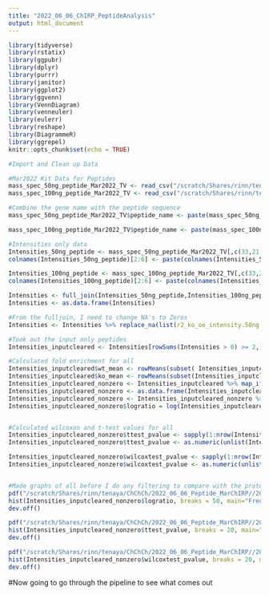 ```yaml
---
title: "2022_06_06_ChIRP_PeptideAnalysis"
output: html_document
---
```



```r
library(tidyverse)
library(rstatix)
library(ggpubr)
library(dplyr)
library(purrr)
library(janitor)
library(ggplot2)
library(ggvenn)
library(VennDiagram)
library(venneuler)
library(eulerr)
library(reshape)
library(DiagrammeR)
library(ggrepel)
knitr::opts_chunk$set(echo = TRUE)
```


```r
#Import and Clean up Data

#Mar2022 Kit Data for Peptides
mass_spec_50ng_peptide_Mar2022_TV <- read_csv("/scratch/Shares/rinn/tenaya/ChChCh/2022_06_06_Peptide_MarChIRP/2022_03_24data_50ng_peptide_Mar2022ChIRPOandE.csv") %>% clean_names()
mass_spec_100ng_peptide_Mar2022_TV <- read_csv("/scratch/Shares/rinn/tenaya/ChChCh/2022_06_06_Peptide_MarChIRP/2022_03_24data_100ng_peptide_Mar2022ChIRPOandE.csv") %>% clean_names()

#Combine the gene name with the peptide sequence
mass_spec_50ng_peptide_Mar2022_TV$peptide_name <- paste(mass_spec_50ng_peptide_Mar2022_TV$gene, mass_spec_50ng_peptide_Mar2022_TV$peptide_sequence, sep="_")

mass_spec_100ng_peptide_Mar2022_TV$peptide_name <- paste(mass_spec_100ng_peptide_Mar2022_TV$gene, mass_spec_100ng_peptide_Mar2022_TV$peptide_sequence, sep="_")

#Intensities only data
Intensities_50ng_peptide <- mass_spec_50ng_peptide_Mar2022_TV[,c(33,21,22,23,24,25)]
colnames(Intensities_50ng_peptide)[2:6] <- paste(colnames(Intensities_50ng_peptide)[2:6],"50ng",sep=".")

Intensities_100ng_peptide <- mass_spec_100ng_peptide_Mar2022_TV[,c(33,21,22,23,24,25)]
colnames(Intensities_100ng_peptide)[2:6] <- paste(colnames(Intensities_100ng_peptide)[2:6],"100ng",sep=".")

Intensities <- full_join(Intensities_50ng_peptide,Intensities_100ng_peptide,by="peptide_name",copy=FALSE,keep = FALSE)
Intensities <- as.data.frame(Intensities)

#From the fulljoin, I need to change NA's to Zeros
Intensities <- Intensities %>% replace_na(list(r2_ko_oe_intensity.50ng = 0.0, r2_wt_oe_intensity.50ng = 0.0, r3_ko_oe_intensity.50ng = 0.0, r3_wt_oe_intensity.50ng = 0.0, r4_wt_oe_intensity.50ng=0.0, r2_ko_oe_intensity.100ng=0.0, r2_wt_oe_intensity.100ng=0.0, r3_wt_oe_intensity.100ng=0.0, r3_ko_oe_intensity.100ng=0.0, r4_wt_oe_intensity.100ng=0.0))

#Took out the input only peptides
Intensities_inputcleared <- Intensities[rowSums(Intensities > 0) >= 2,]

#Calculated fold enrichment for all
Intensities_inputcleared$wt_mean <- rowMeans(subset( Intensities_inputcleared, select = c(r2_wt_oe_intensity.50ng, r3_wt_oe_intensity.50ng, r4_wt_oe_intensity.50ng, r2_wt_oe_intensity.100ng, r3_wt_oe_intensity.100ng, r4_wt_oe_intensity.100ng)),)
Intensities_inputcleared$ko_mean <- rowMeans(subset(Intensities_inputcleared, select = c(r2_ko_oe_intensity.50ng, r3_ko_oe_intensity.50ng, r2_ko_oe_intensity.100ng, r3_ko_oe_intensity.100ng)),)
Intensities_inputcleared_nonzero <- Intensities_inputcleared %>% map_if(is.numeric, ~.+1)
Intensities_inputcleared_nonzero <- as.data.frame(Intensities_inputcleared_nonzero)
Intensities_inputcleared_nonzero <- Intensities_inputcleared_nonzero %>% mutate(ratio = wt_mean/ko_mean)
Intensities_inputcleared_nonzero$logratio = log(Intensities_inputcleared_nonzero$ratio,10)


#Calculated wilcoxon and t-test values for all
Intensities_inputcleared_nonzero$ttest_pvalue <- sapply(1:nrow(Intensities_inputcleared_nonzero), function(i) t.test(as.numeric(as.character(unlist(Intensities_inputcleared_nonzero[i,c(2,4,7,9)]))), as.numeric(as.character(unlist(Intensities_inputcleared_nonzero[i,c(3,5,6,8,10,11)]))))[c("p.value")])
Intensities_inputcleared_nonzero$ttest_pvalue <- as.numeric(unlist(Intensities_inputcleared_nonzero$ttest_pvalue))

Intensities_inputcleared_nonzero$wilcoxtest_pvalue <- sapply(1:nrow(Intensities_inputcleared_nonzero), function(i) wilcox.test(as.numeric(as.character(unlist(Intensities_inputcleared_nonzero[i,c(2,4,7,9)]))), as.numeric(as.character(unlist(Intensities_inputcleared_nonzero[i,c(3,5,6,8,10,11)]))))[c("p.value")])
Intensities_inputcleared_nonzero$wilcoxtest_pvalue <- as.numeric(unlist(Intensities_inputcleared_nonzero$wilcoxtest_pvalue))


#Made graphs of all before I do any filtering to compare with the protein data
pdf("/scratch/Shares/rinn/tenaya/ChChCh/2022_06_06_Peptide_MarChIRP//2022_06_06_Histogram_beforefilter_peptide_FoldChange_WT_KO_MassSpec_Mar2022TV.pdf")
hist(Intensities_inputcleared_nonzero$logratio, breaks = 50, main="Frequency of Log Average of Fold Change of WT/KO Intensities \nfrom TVkitMar2022 peptides", xlab = "Log Average Fold Change of WT to KO of all peptides (no filter)", ylab = "Frequency of Peptides (n=2134)", labels=TRUE) 
dev.off()

pdf("/scratch/Shares/rinn/tenaya/ChChCh/2022_06_06_Peptide_MarChIRP//2022_06_06_Histogram_beforefilter_peptide_Ttest_WT_KO_MassSpec_Mar2022TV.pdf")
hist(Intensities_inputcleared_nonzero$ttest_pvalue, breaks = 20, main=" Frequency of T-Test P-values in Mar2022 ChIRP Peptide Data (No Filter)", xlab = "T-Test P-value", ylab = "Frequency of P-values", labels=TRUE) 
dev.off()

pdf("/scratch/Shares/rinn/tenaya/ChChCh/2022_06_06_Peptide_MarChIRP//2022_06_06_Histogram_beforefilter_peptide_Wilcoxontest_WT_KO_MassSpec_Mar2022TV.pdf")
hist(Intensities_inputcleared_nonzero$wilcoxtest_pvalue, breaks = 20, main="Frequency of Wilcoxon P-values in Mar2022 ChIRP Peptide Data (No Filter)", xlab = "Wilcoxon P-value", ylab = "Frequency of P-values", labels=TRUE) 
dev.off()

```


#Now going to go through the pipeline to see what comes out
```r


```


